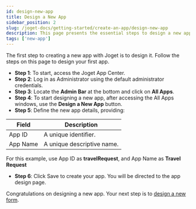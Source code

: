 ```yaml
---
id: design-new-app
title: Design a New App
sidebar_position: 2
slug: /joget-docs/getting-started/create-an-app/design-new-app
description: This page presents the essential steps to design a new app.
tags: ['new-app']
---
```


The first step to creating a new app with Joget is to design it. Follow the steps on this page to design your first app.

- **Step 1**: To start, access the Joget App Center.
- **Step 2**: Log in as Administrator using the default administrator credentials.
- **Step 3**: Locate the **Admin Bar** at the bottom and click on **All Apps**.
- **Step 4**: To start designing a new app, after accessing the All Apps windows, use the **Design a New App** button.
- **Step 5**: Define the new app details, providing:

<table>
  <thead>
    <tr>
      <th>Field</th>
      <th>Description</th>
    </tr>
  </thead>
  <tbody>
    <tr>
      <td>App ID</td>
      <td>A unique identifier.</td>
    </tr>
    <tr>
      <td>App Name </td>
      <td>A unique descriptive name.</td>
    </tr>
  </tbody>
</table>

For this example, use App ID as **travelRequest**, and App Name as **Travel Request**

- **Step 6**: Click Save to create your app. You will be directed to the app design page.

Congratulations on designing a new app. Your next step is to [design a new form](./getting-started/create-an-app/design-a-form).
